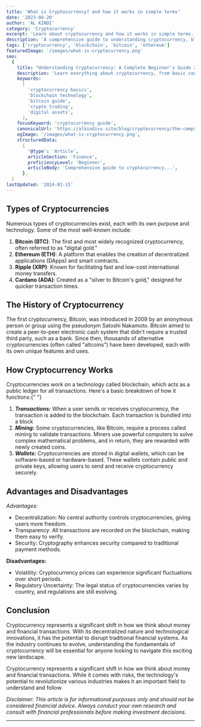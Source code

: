 ```yaml
---
title: 'What is Cryptocurrency? and how it works in simple terms'
date: '2023-04-20'
author: 'AL KINDI'
category: 'Cryptocurrency'
excerpt: 'Learn about cryptocurrency and how it works in simple terms.'
description: 'A comprehensive guide to understanding cryptocurrency, blockchain technology, and digital assets for beginners, including key concepts and practical applications.'
tags: ['cryptocurrency', 'blockchain', 'bitcoin', 'ethereum']
featuredImage: '/images/what-is-cryptocurrency.png'
seo:
  {
    title: "Understanding Cryptocurrency: A Complete Beginner's Guide 2024",
    description: 'Learn everything about cryptocurrency, from basic concepts to advanced trading strategies. Perfect for beginners wanting to understand blockchain and digital assets.',
    keywords:
      [
        'cryptocurrency basics',
        'blockchain technology',
        'bitcoin guide',
        'crypto trading',
        'digital assets',
      ],
    focusKeyword: 'cryptocurrency guide',
    canonicalUrl: 'https://alkindivv.site/blog/cryptocurrency/the-comprehensive-guide-to-cryptocurrency',
    ogImage: '/images/what-is-cryptocurrency.png',
    structuredData:
      {
        '@type': 'Article',
        articleSection: 'Finance',
        proficiencyLevel: 'Beginner',
        articleBody: 'Comprehensive guide to cryptocurrency...',
      },
  }
lastUpdated: '2024-01-15'
---
```


## Types of Cryptocurrencies

Numerous types of cryptocurrencies exist, each with its own purpose and technology. Some of the most well-known include:

1. **Bitcoin (BTC)**: The first and most widely recognized cryptocurrency, often referred to as "digital gold."
2. **Ethereum (ETH)**: A platform that enables the creation of decentralized applications (DApps) and smart contracts.
3. **Ripple (XRP)**: Known for facilitating fast and low-cost international money transfers.
4. **Cardano (ADA)**: Created as a "silver to Bitcoin's gold," designed for quicker transaction times.

## The History of Cryptocurrency

The first <DimensionLink href="#">cryptocurrency</DimensionLink>, Bitcoin, was introduced in 2009 by an anonymous person or group using the pseudonym Satoshi Nakamoto. <Accent>Bitcoin</Accent> aimed to create a peer-to-peer electronic cash system that didn't require a trusted third party, such as a bank. Since then, thousands of alternative cryptocurrencies (often called "altcoins") have been developed, each with its own unique features and uses.

## How Cryptocurrency Works

Cryptocurrencies work on a technology called blockchain, which acts as a public ledger for all transactions. Here's a basic breakdown of how it functions:{" "}

1. **_Transactions:_** When a user sends or receives <DimensionLink href="#">cryptocurrency</DimensionLink>, the transaction is added to the blockchain. Each transaction is bundled into a block
2. **_Mining:_** Some cryptocurrencies, like Bitcoin, require a process called mining to validate transactions. Miners use powerful computers to solve complex mathematical problems, and in return, they are rewarded with newly created coins.
3. **_Wallets:_** Cryptocurrencies are stored in digital wallets, which can be software-based or hardware-based. These wallets contain public and private keys, allowing users to send and receive cryptocurrency securely.

## Advantages and Disadvantages

_Advantages:_

- Decentralization: No central authority controls cryptocurrencies, giving users more freedom.
- Transparency: All transactions are recorded on the blockchain, making them easy to verify.
- Security: Cryptography enhances security compared to traditional payment methods.

**Disadvantages:**

- Volatility: Cryptocurrency prices can experience significant fluctuations over short periods.
- Regulatory Uncertainty: The legal status of cryptocurrencies varies by country, and regulations are still evolving.

## Conclusion

Cryptocurrency represents a significant shift in how we think about money and financial transactions. With its decentralized nature and technological innovations, it has the potential to disrupt traditional financial systems. As the industry continues to evolve, understanding the fundamentals of cryptocurrency will be essential for anyone looking to navigate this exciting new landscape.

Cryptocurrency represents a significant shift in how we think about money and financial transactions. While it comes with risks, the technology's potential to revolutionize various industries makes it an important field to understand and follow.

_Disclaimer: This article is for informational purposes only and should not be considered financial advice. Always conduct your own research and consult with financial professionals before making investment decisions._

---
